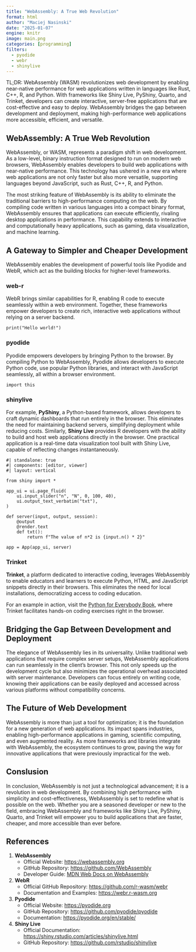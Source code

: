 ```yaml
---
title: "WebAssembly: A True Web Revolution"
format: html
author: "Maciej Nasinski"
date: "2025-01-07"
engine: knitr
image: main.png
categories: [programming]
filters: 
  - pyodide
  - webr
  - shinylive
---
```


TL;DR: WebAssembly (WASM) revolutionizes web development by enabling near-native performance for web applications written in languages like Rust, C++, R, and Python. With frameworks like Shiny Live, PyShiny, Quarto, and Trinket, developers can create interactive, server-free applications that are cost-effective and easy to deploy. WebAssembly bridges the gap between development and deployment, making high-performance web applications more accessible, efficient, and versatile.

## WebAssembly: A True Web Revolution

WebAssembly, or WASM, represents a paradigm shift in web development. As a low-level, binary instruction format designed to run on modern web browsers, WebAssembly enables developers to build web applications with near-native performance. This technology has ushered in a new era where web applications are not only faster but also more versatile, supporting languages beyond JavaScript, such as Rust, C++, R, and Python.

The most striking feature of WebAssembly is its ability to eliminate the traditional barriers to high-performance computing on the web. By compiling code written in various languages into a compact binary format, WebAssembly ensures that applications can execute efficiently, rivaling desktop applications in performance. This capability extends to interactive and computationally heavy applications, such as gaming, data visualization, and machine learning.

## A Gateway to Simpler and Cheaper Development

WebAssembly enables the development of powerful tools like Pyodide and WebR, which act as the building blocks for higher-level frameworks.

### web-r

WebR brings similar capabilities for R, enabling R code to execute seamlessly within a web environment. Together, these frameworks empower developers to create rich, interactive web applications without relying on a server backend.

```webr-r
print("Hello world!")
```

### pyodide

Pyodide empowers developers by bringing Python to the browser. By compiling Python to WebAssembly, Pyodide allows developers to execute Python code, use popular Python libraries, and interact with JavaScript seamlessly, all within a browser environment.

```pyodide-python
import this
```

### shinylive 

For example, **PyShiny**, a Python-based framework, allows developers to craft dynamic dashboards that run entirely in the browser. This eliminates the need for maintaining backend servers, simplifying deployment while reducing costs. Similarly, **Shiny Live** provides R developers with the ability to build and host web applications directly in the browser. One practical application is a real-time data visualization tool built with Shiny Live, capable of reflecting changes instantaneously.

```shinylive-python
#| standalone: true
#| components: [editor, viewer]
#| layout: vertical

from shiny import *

app_ui = ui.page_fluid(
    ui.input_slider("n", "N", 0, 100, 40),
    ui.output_text_verbatim("txt"),
)

def server(input, output, session):
    @output
    @render.text
    def txt():
        return f"The value of n*2 is {input.n() * 2}"

app = App(app_ui, server)
```

### Trinket

**Trinket**, a platform dedicated to interactive coding, leverages WebAssembly to enable educators and learners to execute Python, HTML, and JavaScript snippets directly in their browsers. This eliminates the need for local installations, democratizing access to coding education. 
  
For an example in action, visit the [Python for Everybody Book](https://books.trinket.io/pfe/index.html), where Trinket facilitates hands-on coding exercises right in the browser.

## Bridging the Gap Between Development and Deployment

The elegance of WebAssembly lies in its universality. Unlike traditional web applications that require complex server setups, WebAssembly applications can run seamlessly in the client’s browser. This not only speeds up the development cycle but also minimizes the operational overhead associated with server maintenance. Developers can focus entirely on writing code, knowing their applications can be easily deployed and accessed across various platforms without compatibility concerns.

## The Future of Web Development

WebAssembly is more than just a tool for optimization; it is the foundation for a new generation of web applications. Its impact spans industries, enabling high-performance applications in gaming, scientific computing, and even augmented reality. As more frameworks and libraries integrate with WebAssembly, the ecosystem continues to grow, paving the way for innovative applications that were previously impractical for the web.

## Conslusion

In conclusion, WebAssembly is not just a technological advancement; it is a revolution in web development. By combining high performance with simplicity and cost-effectiveness, WebAssembly is set to redefine what is possible on the web. Whether you are a seasoned developer or new to the field, embracing WebAssembly and frameworks like Shiny Live, PyShiny, Quarto, and Trinket will empower you to build applications that are faster, cheaper, and more accessible than ever before.

## References

1. **WebAssembly**  
   - Official Website: [https://webassembly.org](https://webassembly.org)  
   - GitHub Repository: [https://github.com/WebAssembly](https://github.com/WebAssembly)  
   - Developer Guide: [MDN Web Docs on WebAssembly](https://developer.mozilla.org/en-US/docs/WebAssembly)

2. **WebR**  
   - Official GitHub Repository: [https://github.com/r-wasm/webr](https://github.com/r-wasm/webr)  
   - Documentation and Examples: [https://webr.r-wasm.org](https://webr.r-wasm.org)

3. **Pyodide**  
   - Official Website: [https://pyodide.org](https://pyodide.org)  
   - GitHub Repository: [https://github.com/pyodide/pyodide](https://github.com/pyodide/pyodide)  
   - Documentation: [https://pyodide.org/en/stable/](https://pyodide.org/en/stable/)

4. **Shiny Live**  
   - Official Documentation: [https://shiny.rstudio.com/articles/shinylive.html](https://shiny.rstudio.com/articles/shinylive.html)  
   - GitHub Repository: [https://github.com/rstudio/shinylive](https://github.com/rstudio/shinylive)
